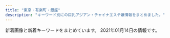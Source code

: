 ```yaml
---
title: "東京・有楽町・銀座"
description: "キーワード別にの巨乳アジアン・チャイナエステ嬢情報をまとめました。"
---
```


新着画像と新着キーワードをまとめています。
2021年01月14日の情報です。

<DmmAffiliateIns />
<KeywordTable
  shops={
    [
    {
        "url": "http://evergrace.tyo.cm/",
        "station": "\u6771\u65e5\u672c\u6a4b\u99c5A2\u51fa\u53e3",
        "name": "Evergrace-\u30a8\u30d0\u30fc\u30b0\u30ec\u30fc\u30b9-",
        "img_links": [
            "http://evergrace.tyo.cm/images/s_link.png",
            "http://evergrace.tyo.cm/images/mobile.jpg",
            "http://evergrace.tyo.cm/photos/sites/78/2021/01/2021011218032563.jpg",
            "http://evergrace.tyo.cm/images/nbj3.jpg",
            "http://evergrace.tyo.cm/photos/sites/78/2021/01/2021011218032474.jpg",
            "http://evergrace.tyo.cm/photos/sites/78/2019/12/201912190535589.jpg",
            "http://evergrace.tyo.cm/images/room2.jpg",
            "http://evergrace.tyo.cm/images/girl-z2.jpg",
            "http://evergrace.tyo.cm/images/room3.jpg",
            "http://evergrace.tyo.cm/photos/sites/78/2019/12/2019121905355657.jpg",
            "http://evergrace.tyo.cm/images/top02.jpg",
            "http://evergrace.tyo.cm/images/s_news.png",
            "http://evergrace.tyo.cm/photos/sites/78/2020/11/2020112316393088.jpg",
            "http://evergrace.tyo.cm/images/room4.jpg",
            "http://evergrace.tyo.cm/images/top01.jpg",
            "http://evergrace.tyo.cm/images/girl-z1.jpg",
            "http://evergrace.tyo.cm/photos/sites/78/2020/08/2020081511450593.jpg",
            "http://evergrace.tyo.cm/photos/sites/78/2021/01/2021011218044629.jpg",
            "http://evergrace.tyo.cm/photos/sites/78/2020/11/2020112415583796.jpg",
            "http://evergrace.tyo.cm/images/s_mobile.png",
            "http://evergrace.tyo.cm/images/room1.jpg",
            "http://evergrace.tyo.cm/images/s_staff.png",
            "http://evergrace.tyo.cm/images/info.jpg",
            "http://evergrace.tyo.cm/images/room5.jpg",
            "http://evergrace.tyo.cm/photos/sites/78/2020/08/2020081511450430.jpg",
            "http://evergrace.tyo.cm/photos/sites/78/2019/12/2019121905355858.jpg",
            "http://evergrace.tyo.cm/images/s_pick.png"
        ],
        "keywords": {
            "85": 2,
            "86": 2,
            "C": 18,
            "D": 4
        }
    },
    {
        "station": "\u99ac\u55b0\u6a2a\u5c71\u99c5B4\u51fa\u53e3",
        "name": "CoCo",
        "url": "http://coco.jpest.net/",
        "img_links": [
            "http://coco.jpest.net/uploads//sites/14/2020/09/g1.jpg",
            "http://coco.jpest.net/uploads//sites/14/2020/09/g2.jpg",
            "http://coco.jpest.net/uploads//sites/14/2020/08/r4.jpg",
            "http://coco.jpest.net/uploads//sites/14/2020/08/staff_t.jpg",
            "http://coco.jpest.net/uploads//sites/14/2020/08/bcc3-1.jpg",
            "http://coco.jpest.net/uploads//sites/14/2020/08/news.png",
            "http://coco.jpest.net/uploads//sites/14/2020/08/bcc1.jpg",
            "http://coco.jpest.net/uploads//sites/14/2020/08/g3.jpg",
            "http://coco.jpest.net/uploads//sites/14/2020/08/g1.jpg",
            "http://coco.jpest.net/uploads//sites/14/2020/08/interior_t.jpg",
            "http://coco.jpest.net/uploads//sites/14/2020/08/footer_02-1.jpg",
            "http://coco.jpest.net/uploads//sites/14/2020/08/tel-top2-3.jpg",
            "http://coco.jpest.net/uploads//sites/14/2020/08/r2.jpg",
            "http://coco.jpest.net/uploads//sites/14/2020/08/r5.jpg",
            "http://coco.jpest.net/uploads//sites/14/2020/08/g2-1-215x300.jpg",
            "http://coco.jpest.net/uploads//sites/14/2020/08/pick_t.jpg",
            "http://coco.jpest.net/uploads//sites/14/2020/08/tel-top-1.jpg",
            "http://coco.jpest.net/uploads//sites/14/2020/08/r6.jpg",
            "http://coco.jpest.net/uploads//sites/14/2020/08/g2-1.jpg",
            "http://coco.jpest.net/uploads//sites/14/2020/08/g3-215x300.jpg",
            "http://coco.jpest.net/uploads//sites/14/2020/08/ta.png",
            "http://coco.jpest.net/uploads//sites/14/2020/08/r1.jpg",
            "http://coco.jpest.net/uploads//sites/14/2020/08/a1.jpg",
            "http://coco.jpest.net/uploads//sites/14/2020/08/sys-786x1024.jpg",
            "http://coco.jpest.net/uploads//sites/14/2020/08/r3.jpg",
            "http://coco.jpest.net/uploads//sites/14/2020/08/acc1.jpg",
            "http://coco.jpest.net/uploads//sites/14/2020/09/g2-215x300.jpg",
            "http://coco.jpest.net/uploads//sites/14/2020/08/a2.jpg",
            "http://coco.jpest.net/uploads//sites/14/2020/08/bcc2.jpg",
            "http://coco.jpest.net/uploads//sites/14/2020/08/tel-1.png",
            "http://coco.jpest.net/uploads//sites/14/2020/09/g1-215x300.jpg",
            "http://coco.jpest.net/uploads//sites/14/2020/08/g1-215x300.jpg",
            "http://coco.jpest.net/uploads//sites/14/2020/08/bcc3-2.jpg",
            "http://coco.jpest.net/uploads//sites/14/2020/08/s1.png"
        ],
        "keywords": {}
    },
    {
        "name": "\u30a2\u30ed\u30de\u30a2\u30ea\u30a2",
        "img_links": [
            "http://e-berry.work/images/staff_t.jpg",
            "http://e-berry.work/images/int2.jpg",
            "http://e-berry.work/sp/staff/natumi.jpg",
            "http://e-berry.work/sp/img/hikari1.jpg",
            "http://e-berry.work/sp/images/news.png",
            "http://e-berry.work/img/ai1.jpg",
            "http://e-berry.work/sp/staff/ai.jpg",
            "http://e-berry.work/staff/aya.jpg",
            "http://e-berry.work/images/ac1.jpg",
            "http://e-berry.work/images/newsb.png",
            "http://e-berry.work/sp/images/sys1.png",
            "http://e-berry.work/images/newface.jpg",
            "http://e-berry.work/staff/natumi.jpg",
            "http://e-berry.work/img/nene1.jpg",
            "http://e-berry.work/sp/img/moka1.jpg",
            "http://e-berry.work/sp/images/rec1.jpg",
            "http://e-berry.work/images/rec2.jpg",
            "http://e-berry.work/img/haruka1.jpg",
            "http://e-berry.work/images/9.jpg",
            "http://e-berry.work/img/ayumi1.jpg",
            "http://e-berry.work/img/yoko1.jpg",
            "http://e-berry.work/sp/images/newsb.png",
            "http://e-berry.work/images/news_t.jpg",
            "http://e-berry.work/sp/img/nene1.jpg",
            "http://e-berry.work/sp/staff/rina.jpg",
            "http://e-berry.work/sp/img/rina1.jpg",
            "http://e-berry.work/sp/staff/hikari.jpg",
            "http://e-berry.work/sp/images/ac1.jpg",
            "http://e-berry.work/staff/nene.jpg",
            "http://e-berry.work/images/concept.jpg",
            "http://e-berry.work/sp/img/natumi1.jpg",
            "http://e-berry.work/sp/images/topgirl.png",
            "http://e-berry.work/img/natumi1.jpg",
            "http://e-berry.work/sp/images/concept.jpg",
            "http://e-berry.work/sp/staff/nene.jpg",
            "http://e-berry.work/sp/images/footer.jpg",
            "http://e-berry.work/staff/ayumi.jpg",
            "http://e-berry.work/images/interior_t.jpg",
            "http://e-berry.work/img/moka1.jpg",
            "http://e-berry.work/sp/images/interior_t.png",
            "http://e-berry.work/img/aya1.jpg",
            "http://e-berry.work/images/head.jpg",
            "http://e-berry.work/images/b2.jpg",
            "http://e-berry.work/sp/staff/aya.jpg",
            "http://e-berry.work/images/10.jpg",
            "http://e-berry.work/sp/img/haruka1.jpg",
            "http://e-berry.work/images/rec1.jpg",
            "http://e-berry.work/sp/images/b1.jpg",
            "http://e-berry.work/sp/images/int1.png",
            "http://e-berry.work/img/hikari1.jpg",
            "http://e-berry.work/sp/img/aya1.jpg",
            "http://e-berry.work/sp/images/sys2.png",
            "http://e-berry.work/images/sys2.jpg",
            "http://e-berry.work/sp/img/yoko1.jpg",
            "http://e-berry.work/sp/images/b2.jpg",
            "http://e-berry.work/images/b1.jpg",
            "http://e-berry.work/staff/yoko.jpg",
            "http://e-berry.work/sp/img/ai1.jpg",
            "http://e-berry.work/sp/images/head.jpg",
            "http://e-berry.work/images/sm.jpg",
            "http://e-berry.work/images/sys3.jpg",
            "http://e-berry.work/sp/images/newface.png",
            "http://e-berry.work/images/int1.jpg",
            "http://e-berry.work/sp/images/sys3.png",
            "http://e-berry.work/images/tgirl.jpg",
            "http://e-berry.work/sp/images/rec2.png",
            "http://e-berry.work/staff/moka.jpg",
            "http://e-berry.work/img/rina1.jpg",
            "http://e-berry.work/sp/staff/ayumi.jpg",
            "http://e-berry.work/sp/staff/yoko.jpg",
            "http://e-berry.work/sp/img/ayumi1.jpg",
            "http://e-berry.work/staff/hikari.jpg",
            "http://e-berry.work/sp/staff/moka.jpg",
            "http://e-berry.work/sp/images/staff_t.png",
            "http://e-berry.work/sp/staff/haruka.jpg",
            "http://e-berry.work/sp/images/tel.png",
            "http://e-berry.work/staff/ai.jpg",
            "http://e-berry.work/sp/images/10.jpg",
            "http://e-berry.work/staff/rina.jpg",
            "http://e-berry.work/sp/images/int2.png",
            "http://e-berry.work/images/sys1.jpg",
            "http://e-berry.work/sp/images/9.jpg",
            "http://e-berry.work/staff/haruka.jpg"
        ],
        "keywords": {},
        "station": "\u6c34\u5929\u5bae\u524d\u99c56\u756a\u51fa\u53e3",
        "url": "http://e-berry.work/index.html"
    },
    {
        "station": "\u65b0\u65e5\u672c\u6a4b\u99c55\u756a\u51fa\u53e3",
        "keywords": {
            "D": 2,
            "F": 2,
            "\u30bb\u30af\u30b7\u30fc": 1,
            "C": 4,
            "E": 6
        },
        "name": "\u30e9\u30d5\u30a3\u30fc\u30eb",
        "url": "http://s-este.net/",
        "img_links": [
            "http://s-este.net/wp/wp-content/themes/Butterfly2_ver_1_3/images/call.png",
            "http://s-este.net/wp/wp-content/uploads/2019/02/saihosjaiokal.jpg",
            "http://s-este.net/wp/wp-content/uploads/2020/09/1234567.jpg",
            "http://s-este.net/wp/wp-content/themes/Butterfly2_ver_1_3/event/top-img02.png",
            "http://s-este.net/wp/wp-content/uploads/2020/09/12345rtfgh.jpg",
            "http://s-este.net/wp/wp-content/themes/Butterfly2_ver_1_3/images/room/1.jpg",
            "http://s-este.net/wp/wp-content/uploads/2019/02/gsyashuiaakaa.jpg",
            "http://s-este.net/wp/wp-content/uploads/2019/02/hsuiasjoialmlkaas.jpg",
            "http://s-este.net/wp/wp-content/uploads/2019/02/sahojioalkskla.jpg",
            "http://s-este.net/wp/wp-content/uploads/2017/04/hsoajalk12.jpg",
            "http://s-este.net/wp/wp-content/themes/Butterfly2_ver_1_3/event/top-img01.png",
            "http://s-este.net/wp/wp-content/themes/Butterfly2_ver_1_3/images/tel.png",
            "http://s-este.net/wp/wp-content/uploads/2019/02/hsaiosijoamklaa.jpg",
            "http://s-este.net/wp/wp-content/themes/Butterfly2_ver_1_3/images/room/4.jpg",
            "http://s-este.net/wp/wp-content/uploads/2017/04/no_photo.jpg",
            "http://s-este.net/wp/wp-content/themes/Butterfly2_ver_1_3/images/room/2.jpg",
            "http://s-este.net/wp/wp-content/uploads/2019/02/sahijaknklaa.jpg",
            "http://s-este.net/wp/wp-content/uploads/2019/02/hasuoiioaasa.jpg",
            "http://s-este.net/wp/wp-content/uploads/2020/09/0987654r.jpg",
            "http://s-este.net/wp/wp-content/uploads/2020/09/132456.jpg",
            "http://s-este.net/wp/wp-content/themes/Butterfly2_ver_1_3/images/room/3.jpg"
        ]
    },
    {
        "station": "\u4eba\u5f62\u753a\u99c5A5\u51fa\u53e3",
        "url": "https://rumia.tyo.cm/",
        "keywords": {
            "83": 1,
            "85": 1,
            "D": 3,
            "E": 1,
            "86": 1,
            "87": 1
        },
        "name": "RUMIA\u30fb\u30eb\u30df\u30a2",
        "img_links": [
            "https://rumia.tyo.cm/images/room1.jpg",
            "https://rumia.tyo.cm/images/s_link.png",
            "https://rumia.tyo.cm/photos/sites/5/2017/08/2.jpg",
            "https://rumia.tyo.cm/images/s_news.jpg",
            "https://rumia.tyo.cm/photos/sites/5/2017/08/1.jpg",
            "https://rumia.tyo.cm/images/room2.jpg",
            "https://rumia.tyo.cm/images/room5.jpg",
            "https://rumia.tyo.cm/images/room8.jpg",
            "https://rumia.tyo.cm/images/mobile.jpg",
            "https://rumia.tyo.cm/images/room3.jpg",
            "https://rumia.tyo.cm/photos/sites/5/2017/08/4.jpg",
            "https://rumia.tyo.cm/images/room7.jpg",
            "https://rumia.tyo.cm/images/s_staff.png",
            "https://rumia.tyo.cm/images/room4.jpg",
            "https://rumia.tyo.cm/photos/sites/5/2017/08/3.jpg",
            "https://rumia.tyo.cm/images/s_mobile.jpg",
            "https://rumia.tyo.cm/images/top.png",
            "https://rumia.tyo.cm/images/room6.jpg",
            "https://rumia.tyo.cm/images/s_face.jpg"
        ]
    },
    {
        "keywords": {
            "85": 24,
            "D": 120,
            "86": 96
        },
        "img_links": [
            "https://mens-esthe.jpn.vin/images/photo_1.jpg",
            "https://mens-esthe.jpn.vin/images/sp_tit_staff.jpg",
            "https://mens-esthe.jpn.vin/images/sp_tit_info.jpg",
            "https://mens-esthe.jpn.vin/photos/sites/4/2020/12/2020121102464663.jpg",
            "https://mens-esthe.jpn.vin/photos/sites/4/2020/12/202012110248090.jpg",
            "https://mens-esthe.jpn.vin/images/tit_face.jpg",
            "https://mens-esthe.jpn.vin/images/nav_link06.png",
            "https://mens-esthe.jpn.vin/images/room1.jpg",
            "https://mens-esthe.jpn.vin/images/sp_tit_link.jpg",
            "https://mens-esthe.jpn.vin/images/tit_info.jpg",
            "https://mens-esthe.jpn.vin/images/room2.jpg",
            "https://mens-esthe.jpn.vin/photos/sites/4/2020/12/2020121102501422.jpg",
            "https://mens-esthe.jpn.vin/images/tit_staff.jpg",
            "https://mens-esthe.jpn.vin/images/tit_staff02.jpg",
            "https://mens-esthe.jpn.vin/images/nav_link02.png",
            "https://mens-esthe.jpn.vin/images/nav_link08.png",
            "https://mens-esthe.jpn.vin/photos/sites/4/2020/12/2020121102462172.jpg",
            "https://mens-esthe.jpn.vin/images/top.png",
            "https://mens-esthe.jpn.vin/images/navbar-top.jpg",
            "https://mens-esthe.jpn.vin/images/end.png",
            "https://mens-esthe.jpn.vin/images/tit_link.jpg",
            "https://mens-esthe.jpn.vin/images/tit_pick.jpg",
            "https://mens-esthe.jpn.vin/photos/sites/4/2020/12/2020121102483539.jpg",
            "https://mens-esthe.jpn.vin/images/nav_link01.png",
            "https://mens-esthe.jpn.vin/images/nav_link04.png",
            "https://mens-esthe.jpn.vin/images/nav_link05.png",
            "https://mens-esthe.jpn.vin/images/sp_end.png",
            "https://mens-esthe.jpn.vin/images/nav_link07.png",
            "https://mens-esthe.jpn.vin/images/nav_link03.png",
            "https://mens-esthe.jpn.vin/images/sp_photo_1.jpg",
            "https://mens-esthe.jpn.vin/images/sp_tit_staff02.jpg",
            "https://mens-esthe.jpn.vin/images/side_mobile.jpg",
            "https://mens-esthe.jpn.vin/images/sp_tit_pick.jpg"
        ],
        "url": "https://mens-esthe.jpn.vin/",
        "station": "JR\u6771\u4eac\u99c5\u516b\u91cd\u6d32\u5317\u53e3",
        "name": "\u6771\u4eac\u65e5\u672c\u6a4b\u30e1\u30f3\u30ba\u30a8\u30b9\u30c6"
    },
    {
        "station": "\u8305\u5834\u753a\u99c510\u756a\u51fa\u53e3",
        "img_links": [
            "https://aroma.tyo.cm/photos/sites/89/2019/12/2019122416352319.jpg",
            "https://aroma.tyo.cm/images/top.png",
            "https://aroma.tyo.cm/photos/sites/89/2019/12/2019122416352260.jpg",
            "https://aroma.tyo.cm/photos/sites/89/2019/12/2019122416352079.jpg",
            "https://aroma.tyo.cm/images/top_slider01.jpg",
            "https://aroma.tyo.cm/images/btn_side02.png",
            "https://aroma.tyo.cm/photos/sites/89/2019/12/2019122416352299.jpg",
            "https://aroma.tyo.cm/images/btn_side03.png",
            "https://aroma.tyo.cm/images/top_slider02.jpg",
            "https://aroma.tyo.cm/photos/sites/89/2019/12/2019122416352378.jpg",
            "https://aroma.tyo.cm/images/top_slider03.jpg",
            "https://aroma.tyo.cm/photos/sites/89/2019/12/2019122416352195.jpg",
            "https://aroma.tyo.cm/photos/sites/89/2019/12/201912241635216.jpg",
            "https://aroma.tyo.cm/images/btn_side05.png",
            "https://aroma.tyo.cm/images/btn_side04.png",
            "https://aroma.tyo.cm/photos/sites/89/2019/12/2019122416352349.jpg",
            "https://aroma.tyo.cm/images/btn_side06.png",
            "https://aroma.tyo.cm/photos/sites/89/2019/12/2019122416352050.jpg",
            "https://aroma.tyo.cm/images/btn_side01.png",
            "https://aroma.tyo.cm/images/sp_top.png",
            "https://aroma.tyo.cm/images/btn_side07.png"
        ],
        "name": "\u6975\u4e0a\u30e1\u30f3\u30ba\u30a2\u30ed\u30de\u65e5\u672c\u6a4b",
        "keywords": {
            "93": 64,
            "84": 5,
            "C": 57,
            "100": 33,
            "D": 68,
            "88": 63,
            "G": 33,
            "90": 38,
            "F": 33,
            "86": 33,
            "E": 70
        },
        "url": "https://aroma.tyo.cm/"
    },
    {
        "name": "Dream",
        "keywords": {
            "88": 1,
            "\u30bb\u30af\u30b7\u30fc": 3
        },
        "url": "https://ningyocho-esthe.work/",
        "station": "\u4eba\u5f62\u753a\u99c5A1\u51fa\u53e3",
        "img_links": [
            "https://ningyocho-esthe.work/images/dream/staff/2.jpg",
            "https://ningyocho-esthe.work/images/dream/staff/imgapp_1.jpg",
            "https://ningyocho-esthe.work/images/dream/common/credit_01.png",
            "https://ningyocho-esthe.work/images/dream/common/gallery_08.png",
            "https://ningyocho-esthe.work/images/dream/staff/\u3042\u307f.jpg",
            "https://ningyocho-esthe.work/images/dream/common/credit_03.png",
            "https://ningyocho-esthe.work/images/dream/common/header_phone_pc.png",
            "https://ningyocho-esthe.work/images/dream/staff/imgapp_3.jpg",
            "https://ningyocho-esthe.work/images/dream/common/side_bnr_01.png",
            "https://ningyocho-esthe.work/images/dream/staff/1.jpg",
            "https://ningyocho-esthe.work/images/dream/home/image_01.png",
            "https://ningyocho-esthe.work/images/dream/staff/\u30ca\u30ca.jpg",
            "https://ningyocho-esthe.work/images/dream/staff/imgapp6.jpg",
            "https://ningyocho-esthe.work/images/dream/common/gallery_02.png",
            "https://ningyocho-esthe.work/images/dream/common/gallery_10.png",
            "https://ningyocho-esthe.work/images/dream/home/image_03.png",
            "https://ningyocho-esthe.work/images/dream/common/gallery_07.png",
            "https://ningyocho-esthe.work/images/dream/home/teaser.png",
            "https://ningyocho-esthe.work/images/dream/staff/3.jpg",
            "https://ningyocho-esthe.work/images/dream/common/side_bnr_02.png",
            "https://ningyocho-esthe.work/images/dream/common/credit_02.png",
            "https://ningyocho-esthe.work/images/dream/home/image_02.png",
            "https://ningyocho-esthe.work/images/dream/common/gallery_03.png",
            "https://ningyocho-esthe.work/images/dream/common/gallery_06.png",
            "https://ningyocho-esthe.work/images/dream/staff/13.jpg",
            "https://ningyocho-esthe.work/images/dream/common/header_info.png",
            "https://ningyocho-esthe.work/images/dream/common/gallery_05.png",
            "https://ningyocho-esthe.work/images/dream/common/gallery_01.png",
            "https://ningyocho-esthe.work/images/dream/common/gallery_04.png",
            "https://ningyocho-esthe.work/images/dream/common/gallery_09.png"
        ]
    },
    {
        "img_links": [
            "http://luna-shine.info/uploads/lunashine/2019/05/e5beaee4bfa1e59bbee78987_201905171313091.jpg",
            "http://luna-shine.info/uploads/lunashine/2019/04/e5beaee4bfa1e59bbee78987_2019031616274791.jpg",
            "http://luna-shine.info/uploads/lunashine/2015/04/1111_e589afe69cac1.jpg",
            "http://luna-shine.info/uploads/lunashine/2013/01/room-7.jpg",
            "http://luna-shine.info/uploads/lunashine/2013/01/room-10.jpg",
            "http://luna-shine.info/uploads/lunashine/2016/11/31.jpg",
            "http://luna-shine.info/uploads/lunashine/2012/12/mobile.jpg",
            "http://luna-shine.info/uploads/lunashine/2013/01/room-6.jpg",
            "http://luna-shine.info/uploads/lunashine/2013/11/e381afe3828be3818b-1000x1333.jpg",
            "http://luna-shine.info/uploads/lunashine/2019/04/tel.jpg",
            "http://luna-shine.info/uploads/lunashine/images/rq03.jpg",
            "http://luna-shine.info/uploads/lunashine/2018/05/2.jpg",
            "http://luna-shine.info/uploads/lunashine/2013/10/e381bfe3818d2_e589afe69cac.jpg",
            "http://luna-shine.info/uploads/lunashine/2014/06/image-14.jpeg",
            "http://luna-shine.info/uploads/lunashine/2013/10/4_e589afe69cac.jpg",
            "http://luna-shine.info/uploads/lunashine/2019/04/bottom.jpg",
            "http://luna-shine.info/uploads/lunashine/2013/01/room-1.jpg",
            "http://luna-shine.info/uploads/lunashine/2014/05/naomi1-276x3583.jpg",
            "http://luna-shine.info/uploads/lunashine/2019/07/qqe59bbee78987201504181707251.jpg",
            "http://luna-shine.info/uploads/lunashine/images/new_d.jpg",
            "http://luna-shine.info/uploads/lunashine/images/no-photo.jpg",
            "http://luna-shine.info/uploads/lunashine/2013/01/room-2.jpg",
            "http://luna-shine.info/uploads/lunashine/2015/03/8dbe4d07b4f1258c30f14b30e60c1466.png",
            "http://luna-shine.info/uploads/lunashine/2014/05/naomi1-276x3584.jpg",
            "http://luna-shine.info/uploads/lunashine/2013/01/qiu-1.jpg",
            "http://luna-shine.info/uploads/lunashine/2015/03/12344780f_e589afe69cac.jpg",
            "http://luna-shine.info/uploads/lunashine/images/rq01.jpg",
            "http://luna-shine.info/uploads/lunashine/2015/01/0.jpg",
            "http://luna-shine.info/uploads/lunashine/2015/06/image1-266x4001.jpg",
            "http://luna-shine.info/uploads/lunashine/2013/05/p1020464_e589afe69cac.jpg",
            "http://luna-shine.info/uploads/lunashine/2013/01/room-9.jpg",
            "http://luna-shine.info/uploads/lunashine/2013/01/room-5.jpg",
            "http://luna-shine.info/uploads/lunashine/2019/12/e5beaee4bfa1e59bbee78987_20191207154634.jpg",
            "http://luna-shine.info/uploads/lunashine/2019/03/e5beaee4bfa1e59bbee78987_201903141535171.jpg",
            "http://luna-shine.info/uploads/lunashine/2019/12/e5beaee4bfa1e59bbee78987_201912071546181.jpg",
            "http://luna-shine.info/uploads/lunashine/2014/04/image_e589afe69cac.png",
            "http://luna-shine.info/uploads/lunashine/2013/01/img_0427_e589afe69cac-276x368.jpg",
            "http://luna-shine.info/uploads/lunashine/2013/10/e381bfe382841_e589afe69cac.jpg",
            "http://luna-shine.info/uploads/lunashine/2015/01/11.jpg",
            "http://luna-shine.info/uploads/lunashine/2019/03/e5beaee4bfa1e59bbee78987_201903161627476.jpg",
            "http://luna-shine.info/uploads/lunashine/2014/06/image-15.jpeg",
            "http://luna-shine.info/uploads/lunashine/2015/09/1-12041z120344c1_e589afe69cac_e589afe69cac.jpg",
            "http://luna-shine.info/uploads/lunashine/2013/03/img_0522_e589afe69cac-1000x1333.jpg",
            "http://luna-shine.info/uploads/lunashine/2015/01/2_e589afe69cac.jpg",
            "http://luna-shine.info/uploads/lunashine/2012/12/topview0.jpg",
            "http://luna-shine.info/uploads/lunashine/2013/10/e38182e38286e381bf3_e589afe69cac.jpg",
            "http://luna-shine.info/uploads/lunashine/2012/12/mailmaka.jpg",
            "http://luna-shine.info/uploads/lunashine/2019/04/flash1.jpg",
            "http://luna-shine.info/uploads/lunashine/2012/12/topview1.jpg",
            "http://luna-shine.info/uploads/lunashine/2015/03/171f728230a16701d87b9e61ba70edf8.png",
            "http://luna-shine.info/uploads/lunashine/2019/04/e5beaee4bfa1e59bbee78987_201903161627478.jpg",
            "http://luna-shine.info/uploads/lunashine/2013/11/e381afe3828be3818befbc92-1000x1333.jpg",
            "http://luna-shine.info/uploads/lunashine/2019/04/e5beaee4bfa1e59bbee78987_201903161627475.jpg",
            "http://luna-shine.info/uploads/lunashine/2017/04/22221.jpg",
            "http://luna-shine.info/uploads/lunashine/2013/01/room-8.jpg",
            "http://luna-shine.info/uploads/lunashine/2013/01/room-3.jpg",
            "http://luna-shine.info/uploads/lunashine/2014/06/9c1b42356edc1bb51d040e0a1783fa97.png",
            "http://luna-shine.info/uploads/lunashine/2015/03/11111.jpg",
            "http://luna-shine.info/uploads/lunashine/2015/04/1111_e589afe69cac.jpg",
            "http://luna-shine.info/uploads/lunashine/2013/10/e381bfe38286e3818d-5_e589afe69cac.jpg",
            "http://luna-shine.info/uploads/lunashine/2019/05/e5beaee4bfa1e59bbee78987_20190517131309.jpg",
            "http://luna-shine.info/uploads/lunashine/2019/01/e5beaee4bfa1e59bbee78987_20190124144601.jpg",
            "http://luna-shine.info/uploads/lunashine/2020/01/e5beaee4bfa1e59bbee78987_20190517131309.jpg",
            "http://luna-shine.info/uploads/lunashine/2014/05/22.jpg",
            "http://luna-shine.info/uploads/lunashine/2016/12/img_4240.jpg",
            "http://luna-shine.info/uploads/lunashine/2015/12/qqe59bbee7898720151214133747.jpg",
            "http://luna-shine.info/uploads/lunashine/2015/03/123.jpg",
            "http://luna-shine.info/uploads/lunashine/2013/01/room-11.jpg",
            "http://luna-shine.info/uploads/lunashine/2013/01/img_0370_e589afe69cac-276x368.jpg",
            "http://luna-shine.info/uploads/lunashine/2012/12/topview4.jpg",
            "http://luna-shine.info/uploads/lunashine/images/new_tit.jpg",
            "http://luna-shine.info/uploads/lunashine/images/picup.png",
            "http://luna-shine.info/uploads/lunashine/2012/12/topview3.jpg"
        ],
        "keywords": {
            "C": 12,
            "86": 6,
            "87": 12,
            "G": 6,
            "89": 21,
            "F": 6,
            "\u30bb\u30af\u30b7\u30fc": 1,
            "81": 3,
            "82": 3,
            "88": 21,
            "84": 3,
            "D": 30,
            "\u80f8": 2,
            "85": 6,
            "E": 13
        },
        "name": "\u30eb\u30ca\u30b7\u30e3\u30a4\u30f3",
        "station": "\u5c0f\u4f1d\u99ac\u753a\u99c53\u756a\u51fa\u53e3",
        "url": "http://luna-shine.info/"
    },
    {
        "url": "http://ruana.work/",
        "keywords": {
            "86": 2,
            "89": 1,
            "88": 1,
            "87": 2,
            "E": 4,
            "C": 2,
            "D": 6
        },
        "img_links": [
            "http://ruana.work/staff/ayumi_s.jpg",
            "http://ruana.work/staff/rara1.jpg",
            "http://ruana.work/staff/ayumi1.jpg",
            "http://ruana.work/img/all/loader.png",
            "http://ruana.work/staff/mikic.jpg",
            "http://ruana.work/staff/yui1.jpg",
            "http://ruana.work/img/all/icon2.png",
            "http://ruana.work/staff/miki1.jpg",
            "http://ruana.work/staff/rina1.jpg",
            "http://ruana.work/staff/miki_s.jpg",
            "http://ruana.work/staff/nene1.jpg",
            "http://ruana.work/staff/rara_s.jpg",
            "http://ruana.work/staff/nene_s.jpg"
        ],
        "name": "LuLuAs \uff5e\u30eb\u30eb\u30a2\u30b9\uff5e",
        "station": "\u6c34\u5929\u5bae\u524d\u99c58\u756a\u51fa\u53e3"
    },
    {
        "station": "\u6771\u9280\u5ea7\u99c5A7\u51fa\u53e3",
        "name": "Tiara-\u30c6\u30a4\u30a2\u30e9-",
        "url": "https://est-tiara.info/",
        "keywords": {
            "E": 1,
            "D": 3,
            "89": 1,
            "C": 1
        },
        "img_links": [
            "https://est-tiara.info/staffPhoto/b20201016083756.jpg",
            "https://est-tiara.info/images/gallery/r7.jpg",
            "https://est-tiara.info/staffPhoto/b20200924141844.jpg",
            "https://est-tiara.info/images/mobile.png",
            "https://est-tiara.info/staffPhoto/b20201016083828.jpg",
            "https://est-tiara.info/images/gallery/r6.jpg",
            "https://est-tiara.info/staffPhoto/b20201016083614.jpg",
            "https://est-tiara.info/images/gallery/r3.jpg",
            "https://est-tiara.info/js/sliderLine/slide_prev.png",
            "https://est-tiara.info/staffPhoto/s20200924141844.jpg",
            "https://est-tiara.info/staffPhoto/s20201016083828.jpg",
            "https://est-tiara.info/staffPhoto/s20201016083614.jpg",
            "https://est-tiara.info/images/gallery/r8.jpg",
            "https://est-tiara.info/images/gallery/r4.jpg",
            "https://est-tiara.info/staffPhoto/s20201016083716.jpg",
            "https://est-tiara.info/staffPhoto/b20201016083716.jpg",
            "https://est-tiara.info/js/sliderLine/slide_next.png",
            "https://est-tiara.info/images/gallery/r5.jpg",
            "https://est-tiara.info/staffPhoto/s20201016083756.jpg",
            "https://est-tiara.info/uploadfiles/Image/campaignEstTiaraInfo.jpg",
            "https://est-tiara.info/images/returnBtn.png",
            "https://est-tiara.info/images/gallery/r2.jpg",
            "https://est-tiara.info/images/gallery/r1.jpg"
        ]
    },
    {
        "name": "PRIME\u30fb\u30d7\u30e9\u30a4\u30e0",
        "img_links": [
            "http://prime-relax.work/img/sta4.jpg",
            "http://prime-relax.work/sp/img/sta11.jpg",
            "http://prime-relax.work/img/link20067.jpg",
            "http://prime-relax.work/img/bottom-.png",
            "http://prime-relax.work/sp/img/t-s.jpg",
            "http://prime-relax.work/img/sta12.jpg",
            "http://prime-relax.work/sp/img/pc.jpg",
            "http://prime-relax.work/img/st7.jpg",
            "http://prime-relax.work/img/head.jpg",
            "http://prime-relax.work/img/sta13.jpg",
            "http://prime-relax.work/sp/img/t-o.jpg",
            "http://prime-relax.work/sp/img/sta5.jpg",
            "http://prime-relax.work/img/sta11.jpg",
            "http://prime-relax.work/img/sta9.jpg",
            "http://prime-relax.work/img/st9.jpg",
            "http://prime-relax.work/sp/img/sta13.jpg",
            "http://prime-relax.work/sp/img/sys.jpg",
            "http://prime-relax.work/img/eve.jpg",
            "http://prime-relax.work/sp/img/tel.jpg",
            "http://prime-relax.work/img/sys.jpg",
            "http://prime-relax.work/img/IMG_1699.jpg",
            "http://prime-relax.work/sp/img/sta14.jpg",
            "http://prime-relax.work/sp/img/botton.jpg",
            "http://prime-relax.work/sp/img/info.jpg",
            "http://prime-relax.work/sp/img/sta12.jpg",
            "http://prime-relax.work/sp/img/tit.jpg",
            "http://prime-relax.work/sp/img/sta4.jpg",
            "http://prime-relax.work/sp/img/add2.jpg",
            "http://prime-relax.work/sp/img/t-a.jpg",
            "http://prime-relax.work/img/st14.jpg",
            "http://prime-relax.work/img/st014.jpg",
            "http://prime-relax.work/img/st5.jpg",
            "http://prime-relax.work/img/IMG_1709.jpg",
            "http://prime-relax.work/sp/img/t-r.jpg",
            "http://prime-relax.work/sp/img/p-9.jpg",
            "http://prime-relax.work/img/sta7.jpg",
            "http://prime-relax.work/sp/img/sta8.jpg",
            "http://prime-relax.work/img/body-.jpg",
            "http://prime-relax.work/img/link300100.jpg",
            "http://prime-relax.work/img/sta14.jpg",
            "http://prime-relax.work/img/IMG_1675.jpg",
            "http://prime-relax.work/sp/img/t-t.jpg",
            "http://prime-relax.work/img/sta5.jpg",
            "http://prime-relax.work/img/st04.jpg",
            "http://prime-relax.work/img/bottom.png",
            "http://prime-relax.work/sp/img/time.jpg",
            "http://prime-relax.work/sp/img/p-8.jpg",
            "http://prime-relax.work/img/st13.jpg",
            "http://prime-relax.work/img/st8.jpg",
            "http://prime-relax.work/img/st11.jpg",
            "http://prime-relax.work/sp/img/pic.jpg",
            "http://prime-relax.work/sp/img/add3.jpg",
            "http://prime-relax.work/img/st08.jpg",
            "http://prime-relax.work/img/link10033.jpg",
            "http://prime-relax.work/img/st12.jpg",
            "http://prime-relax.work/img/st013.jpg",
            "http://prime-relax.work/sp/img/sta7.jpg",
            "http://prime-relax.work/img/mo.png",
            "http://prime-relax.work/sp/img/cam.jpg",
            "http://prime-relax.work/sp/img/add.jpg",
            "http://prime-relax.work/img/IMG_1667.jpg",
            "http://prime-relax.work/img/st07.jpg",
            "http://prime-relax.work/sp/img/p-7.jpg",
            "http://prime-relax.work/img/st4.jpg",
            "http://prime-relax.work/sp/img/sta9.jpg",
            "http://prime-relax.work/img/link-.jpg",
            "http://prime-relax.work/img/sta8.jpg"
        ],
        "url": "http://prime-relax.work/",
        "keywords": {
            "86": 7,
            "D": 10,
            "88": 1,
            "84": 5,
            "C": 7,
            "87": 4,
            "E": 1,
            "82": 1
        },
        "station": "\u99ac\u55b0\u753a\u99c51\u756a\u51fa\u53e3"
    },
    {
        "url": "http://www.sakura.aromanv.com/",
        "station": "\u516b\u4e01\u5800\u99c5B4\u51fa\u53e3",
        "name": "Rouge\uff5e\u30eb\u30fc\u30b8\u30e5",
        "img_links": [
            "http://www.sakura.aromanv.com/files/001-03.jpg",
            "http://www.sakura.aromanv.com/img/contact/icon_phone.png",
            "http://www.sakura.aromanv.com/flash/ripple.png",
            "http://www.sakura.aromanv.com/img/top/news_header.jpg",
            "http://www.sakura.aromanv.com/img/ladies/icon_new.png",
            "http://www.sakura.aromanv.com/files/003-03.jpg",
            "http://www.sakura.aromanv.com/files/006.jpg",
            "http://www.sakura.aromanv.com/files/004.jpg",
            "http://www.sakura.aromanv.com/files/001-02.jpg",
            "http://www.sakura.aromanv.com/files/005.jpg",
            "http://www.sakura.aromanv.com/img/contact/icon_clock.png",
            "http://www.sakura.aromanv.com/files/002.jpg",
            "http://www.sakura.aromanv.com/files/006-02.jpg",
            "http://www.sakura.aromanv.com/files/004-02.jpg",
            "http://www.sakura.aromanv.com/img/top/ribbon_02.png",
            "http://www.sakura.aromanv.com/img/top/topic_top.png",
            "http://www.sakura.aromanv.com/files/005-02.jpg",
            "http://www.sakura.aromanv.com/img/cf/pagetop.jpg",
            "http://www.sakura.aromanv.com/files/005-03.jpg",
            "http://www.sakura.aromanv.com/files/002-02.jpg",
            "http://www.sakura.aromanv.com/files/002-03.jpg",
            "http://www.sakura.aromanv.com/img/cf/frame_upper_sub.png",
            "http://www.sakura.aromanv.com/img/cf/btn_contact.png",
            "http://www.sakura.aromanv.com/img/recruit/img_01.jpg",
            "http://www.sakura.aromanv.com/files/003-02.jpg",
            "http://www.sakura.aromanv.com/files/003.jpg",
            "http://www.sakura.aromanv.com/files/001.jpg",
            "http://www.sakura.aromanv.com/files/006-03.jpg",
            "http://www.sakura.aromanv.com/files/004-03.jpg"
        ],
        "keywords": {
            "87": 10,
            "D": 10,
            "86": 2,
            "C": 2
        }
    },
    {
        "keywords": {
            "D": 17,
            "C": 9,
            "E": 6
        },
        "station": "\u8305\u5834\u753a\u99c52\u756a\u51fa\u53e3",
        "name": "Spa Ananda",
        "img_links": [
            "https://kayabacho-mensesthe.com/wp/wp-content/uploads/2019/12/emi.jpg",
            "https://kayabacho-mensesthe.com/icon/yelp.png",
            "https://kayabacho-mensesthe.com/staff/emi-s1.jpg",
            "https://kayabacho-mensesthe.com/wp/wp-content/uploads/2020/02/miyu.jpg",
            "https://kayabacho-mensesthe.com/images/top3.jpg",
            "https://kayabacho-mensesthe.com/staff/aki-s1.jpg",
            "https://kayabacho-mensesthe.com/wp/wp-content/uploads/2019/07/misaki.jpg",
            "https://kayabacho-mensesthe.com/room/room-l4.jpg",
            "https://kayabacho-mensesthe.com/images/top2.jpg",
            "https://kayabacho-mensesthe.com/icon/twitter.png",
            "https://kayabacho-mensesthe.com/room/room-l6.jpg",
            "https://kayabacho-mensesthe.com/wp/wp-content/uploads/2020/08/ayaka-1.jpg",
            "https://kayabacho-mensesthe.com/room/room-l2.jpg",
            "https://kayabacho-mensesthe.com/room/room-l1.jpg",
            "https://kayabacho-mensesthe.com/images/mensesthe.jpg",
            "https://kayabacho-mensesthe.com/images/main3.jpg",
            "https://kayabacho-mensesthe.com/room/room-l5.jpg",
            "https://kayabacho-mensesthe.com/room/room-l3.jpg",
            "https://kayabacho-mensesthe.com/wp/wp-content/uploads/2019/12/IMG_8988.jpg",
            "https://kayabacho-mensesthe.com/icon/facebook.png",
            "https://kayabacho-mensesthe.com/room/room-l8.jpg",
            "https://kayabacho-mensesthe.com/images/main2.jpg",
            "https://kayabacho-mensesthe.com/wp/wp-content/uploads/2020/03/IMG_1740-225x300.jpg",
            "https://kayabacho-mensesthe.com/images/clear.png",
            "https://kayabacho-mensesthe.com/staff/rin-s1.jpg",
            "https://kayabacho-mensesthe.com/images/flower.png",
            "https://kayabacho-mensesthe.com/images/main1.jpg",
            "https://kayabacho-mensesthe.com/staff/misaki-s1.jpg",
            "https://kayabacho-mensesthe.com/wp/wp-content/uploads/2020/08/ayaka-1-200x300.jpg",
            "https://kayabacho-mensesthe.com/wp/wp-content/uploads/2020/11/urara3.jpg",
            "https://kayabacho-mensesthe.com/wp/wp-content/uploads/2019/12/misaki.jpg",
            "https://kayabacho-mensesthe.com/wp/wp-content/uploads/2019/12/mitsuki.jpg",
            "https://kayabacho-mensesthe.com/wp/wp-content/uploads/2020/12/yuki.jpg",
            "https://kayabacho-mensesthe.com/images/main4.jpg",
            "https://kayabacho-mensesthe.com/wp/wp-content/uploads/2020/10/aki-s1-150x150.jpg",
            "https://kayabacho-mensesthe.com/icon/line.png",
            "https://kayabacho-mensesthe.com/staff/urara-s1.jpg",
            "https://kayabacho-mensesthe.com/staff/aoi-s1.jpg",
            "https://kayabacho-mensesthe.com/images/top1.jpg",
            "https://kayabacho-mensesthe.com/staff/miyu-s1.jpg",
            "https://kayabacho-mensesthe.com/wp/wp-content/uploads/2019/08/mimi.jpg",
            "https://kayabacho-mensesthe.com/link/mens-esthe.png",
            "https://kayabacho-mensesthe.com/staff/nao-s1.jpg",
            "https://kayabacho-mensesthe.com/images/footer-l.png",
            "https://kayabacho-mensesthe.com/staff/ayaka-s1.jpg",
            "https://kayabacho-mensesthe.com/images/footer-r.png",
            "https://kayabacho-mensesthe.com/room/room-l7.jpg",
            "https://kayabacho-mensesthe.com/staff/mimi-s1.jpg"
        ],
        "url": "https://kayabacho-mensesthe.com/"
    },
    {
        "station": "JR\u6771\u4eac\u99c5\u516b\u91cd\u6d32\u5317\u53e3",
        "img_links": [
            "http://f-relaxe.net/girl/08.jpg",
            "http://f-relaxe.net/images/index_04.jpg",
            "http://f-relaxe.net/girl/02.jpg",
            "http://f-relaxe.net/girl/024.jpg",
            "http://f-relaxe.net/images/index_06.jpg",
            "http://f-relaxe.net/images/rec.jpg",
            "http://f-relaxe.net/girl/07.jpg",
            "http://f-relaxe.net/images/index_12.jpg",
            "http://f-relaxe.net/girl/012.jpg",
            "http://f-relaxe.net/images/index_08.jpg",
            "http://f-relaxe.net/images/index_13.jpg",
            "http://f-relaxe.net/girl/013a.jpg",
            "http://f-relaxe.net/girl/011a.jpg",
            "http://f-relaxe.net/images/sub_12.jpg",
            "http://f-relaxe.net/images/index_07.jpg",
            "http://f-relaxe.net/images/info_11.jpg",
            "http://f-relaxe.net/images/info.jpg",
            "http://f-relaxe.net/images/01.jpg",
            "http://f-relaxe.net/girl/09a.jpg",
            "http://f-relaxe.net/images/index_14.jpg",
            "http://f-relaxe.net/images/index_119.jpg",
            "http://f-relaxe.net/girl/09.jpg",
            "http://f-relaxe.net/girl/012a.jpg",
            "http://f-relaxe.net/images/03.jpg",
            "http://f-relaxe.net/images/index_01.jpg",
            "http://f-relaxe.net/images/index_17.jpg",
            "http://f-relaxe.net/images/staff_11.jpg",
            "http://f-relaxe.net/images/index_03.jpg",
            "http://f-relaxe.net/girl/08a.jpg",
            "http://f-relaxe.net/images/index_18.jpg",
            "http://f-relaxe.net/girl/011.jpg",
            "http://f-relaxe.net/images/index_10.jpg",
            "http://f-relaxe.net/images/line.jpg",
            "http://f-relaxe.net/girl/017.jpg",
            "http://f-relaxe.net/images/02.jpg",
            "http://f-relaxe.net/images/index_09.jpg",
            "http://f-relaxe.net/girl/07a.jpg",
            "http://f-relaxe.net/images/sub_15.jpg",
            "http://f-relaxe.net/images/rec_11.jpg",
            "http://f-relaxe.net/images/index_16.jpg",
            "http://f-relaxe.net/girl/013.jpg",
            "http://f-relaxe.net/girl/00.jpg",
            "http://f-relaxe.net/images/sub_10.jpg",
            "http://f-relaxe.net/girl/02a.jpg",
            "http://f-relaxe.net/girl/010a.jpg",
            "http://f-relaxe.net/girl/04.jpg",
            "http://f-relaxe.net/girl/010.jpg",
            "http://f-relaxe.net/images/index_05.jpg"
        ],
        "url": "http://f-relaxe.net",
        "name": "For you",
        "keywords": {
            "87": 1,
            "83": 1,
            "D": 2,
            "89": 1,
            "E": 3,
            "G": 1,
            "C": 3,
            "86": 1,
            "93": 1,
            "91": 1,
            "85": 3,
            "90": 1
        }
    },
    {
        "keywords": {
            "F": 2,
            "86": 4,
            "C": 32
        },
        "name": "Melody Spa -\u30e1\u30ed\u30c7\u30a3 \u30b9\u30d1-",
        "img_links": [
            "https://melodyspa.tokyo/images/st/st_.jpg",
            "https://melodyspa.tokyo/images/st/yuna.jpg",
            "https://melodyspa.tokyo/images/topimage/topimage.jpg",
            "https://melodyspa.tokyo/images/st/rara2.jpg",
            "https://melodyspa.tokyo/images/st/risa.jpg",
            "https://melodyspa.tokyo/images/st/ringo.jpg",
            "https://melodyspa.tokyo/images/st/yuna1.jpg",
            "https://melodyspa.tokyo/images/share/pagetop.png",
            "https://melodyspa.tokyo/images/st/you3.jpg",
            "https://melodyspa.tokyo/images/st/you2.jpg",
            "https://melodyspa.tokyo/images/st/miho.jpg",
            "https://melodyspa.tokyo/images/st/mio.jpg",
            "https://melodyspa.tokyo/images/st/mina.jpg",
            "https://melodyspa.tokyo/images/st/yuna2.jpg",
            "https://melodyspa.tokyo/images/st/you.jpg",
            "https://melodyspa.tokyo/images/st/mina2.jpg"
        ],
        "station": "JR\u65b0\u65e5\u672c\u6a4b\u99c56\u756a\u51fa\u53e3",
        "url": "https://melodyspa.tokyo/"
    },
    {
        "url": "http://a-smile.click/",
        "img_links": [
            "http://a-smile.click/img/room/photo03.jpg",
            "http://a-smile.click/girl/2_1.jpg",
            "http://a-smile.click/girl/5_1.jpg",
            "http://a-smile.click/img/head_img.jpg",
            "http://a-smile.click/img/staff_headimg.jpg",
            "http://a-smile.click/img/room/photo04.jpg",
            "http://a-smile.click/topics/img/117-1.jpg",
            "http://a-smile.click/girl/6.jpg",
            "http://a-smile.click/img/faq_headimg.jpg",
            "http://a-smile.click/img/qr.png",
            "http://a-smile.click/girl/3_1.jpg",
            "http://a-smile.click/girl/1.jpg",
            "http://a-smile.click/girl/1_1.jpg",
            "http://a-smile.click/girl/5.jpg",
            "http://a-smile.click/img/link_headimg.jpg",
            "http://a-smile.click/img/tel.png",
            "http://a-smile.click/img/room/photo01.jpg",
            "http://a-smile.click/girl/3.jpg",
            "http://a-smile.click/girl/2.jpg",
            "http://a-smile.click/img/room/photo02.jpg",
            "http://a-smile.click/img/rec_headimg.jpg",
            "http://a-smile.click/girl/4.jpg"
        ],
        "name": "Firework\uff5e\u30d5\u30a1\u30a4\u30a2\u30ef\u30fc\u30af\uff5e",
        "keywords": {},
        "station": "\u7bc9\u5730\u99c52\u756a\u51fa\u53e3"
    },
    {
        "keywords": {
            "C": 15
        },
        "station": "\u516b\u4e01\u5800\u99c5A5\u53e3",
        "url": "http://arm-heal.com/",
        "name": "\u7d05\u8449",
        "img_links": [
            "http://arm-heal.com/staff/yuki/01.jpg",
            "http://arm-heal.com/staff/yuuyuu/01.jpg",
            "http://arm-heal.com/i/files/homeimg.jpg",
            "http://arm-heal.com/pic/topimg4.png",
            "http://arm-heal.com/staff/miki/01mb.jpg",
            "http://arm-heal.com/pic/topimg1.png",
            "http://arm-heal.com/img/att.png",
            "http://arm-heal.com/img/ttl_mobile.png",
            "http://arm-heal.com/staff/miya/01mb.jpg",
            "http://arm-heal.com/staff/yuuyuu/01mb.jpg",
            "http://arm-heal.com/img/ttl_staff.jpg",
            "http://arm-heal.com/pic/topimg5.png",
            "http://arm-heal.com/staff/miya/01.jpg",
            "http://arm-heal.com/img/corona.png",
            "http://arm-heal.com/staff/miki/01.jpg",
            "http://arm-heal.com/staff/aya/01mb.jpg",
            "http://arm-heal.com/pic/head.jpg",
            "http://arm-heal.com/staff/emi/01.jpg",
            "http://arm-heal.com/staff/aya/01.jpg",
            "http://arm-heal.com/img/ttl_rec.png",
            "http://arm-heal.com/staff/yuki/01mb.jpg",
            "http://arm-heal.com/pic/topimg2.png",
            "http://arm-heal.com/pic/topimg3.png",
            "http://arm-heal.com/staff/emi/01mb.jpg"
        ]
    },
    {
        "name": "COCOSIA",
        "url": "http://cocosia-massage.work/",
        "img_links": [
            "http://cocosia-massage.work/sp/img/p-1.jpg",
            "http://cocosia-massage.work/sp/img/cam4.jpg",
            "http://cocosia-massage.work/img/sta4.jpg",
            "http://cocosia-massage.work/sp/img/p-3.jpg",
            "http://cocosia-massage.work/img/st3.jpg",
            "http://cocosia-massage.work/sp/img/st4.jpg",
            "http://cocosia-massage.work/img/st1.jpg",
            "http://cocosia-massage.work/sp/img/st3.jpg",
            "http://cocosia-massage.work/img/head2.jpg",
            "http://cocosia-massage.work/img/news.jpg",
            "http://cocosia-massage.work/sp/img/acc.jpg",
            "http://cocosia-massage.work/img/sta3.jpg",
            "http://cocosia-massage.work/sp/img/cam1.jpg",
            "http://cocosia-massage.work/sp/img/cam3.jpg",
            "http://cocosia-massage.work/sp/img/pc.jpg",
            "http://cocosia-massage.work/img/sta2.jpg",
            "http://cocosia-massage.work/sp/img/sys.jpg",
            "http://cocosia-massage.work/img/conc.jpg",
            "http://cocosia-massage.work/img/sta1.jpg",
            "http://cocosia-massage.work/sp/img/st1.jpg",
            "http://cocosia-massage.work/img/newf.jpg",
            "http://cocosia-massage.work/img/st2.jpg",
            "http://cocosia-massage.work/sp/img/cam2.jpg",
            "http://cocosia-massage.work/sp/img/info.jpg",
            "http://cocosia-massage.work/sp/img/qr.jpg",
            "http://cocosia-massage.work/sp/img/p-2.jpg",
            "http://cocosia-massage.work/sp/img/botton.jpg",
            "http://cocosia-massage.work/sp/img/t-s.jpg",
            "http://cocosia-massage.work/img/xmas.png",
            "http://cocosia-massage.work/img/acc.jpg",
            "http://cocosia-massage.work/sp/img/t-r.jpg",
            "http://cocosia-massage.work/sp/img/rec.jpg",
            "http://cocosia-massage.work/img/fla-1.jpg",
            "http://cocosia-massage.work/img/cncp.jpg",
            "http://cocosia-massage.work/sp/img/st2.jpg",
            "http://cocosia-massage.work/sp/img/t-t2.jpg",
            "http://cocosia-massage.work/img/fla-2.jpg",
            "http://cocosia-massage.work/sp/img/p-4.jpg",
            "http://cocosia-massage.work/img/st4.jpg",
            "http://cocosia-massage.work/sp/img/t-t.jpg",
            "http://cocosia-massage.work/img/r9.jpg"
        ],
        "station": "\u4eba\u5f62\u753a\u99c5A1\u51fa\u53e3",
        "keywords": {
            "88": 5,
            "87": 5,
            "E": 5,
            "85": 7,
            "C": 17,
            "D": 2,
            "F": 5
        }
    },
    {
        "url": "http://esthe-massage.red/",
        "station": "\u516b\u4e01\u5800\u99c5B4\u51fa\u53e3",
        "name": "\u30d9\u30d3\u30fc\u30e9\u30d6\u30ea\u30fc",
        "img_links": [],
        "keywords": {}
    },
    {
        "name": "\u685c\uff5e\u3055\u304f\u3089\uff5e",
        "station": "\u8305\u5834\u753a\u99c51\u756a\u51fa\u53e3",
        "img_links": [
            "http://sakura.relaxnabi.com/css/nav/nav-002.png",
            "http://sakura.relaxnabi.com/css/nav/nav-001.png",
            "http://sakura.relaxnabi.com/css/staff/staff06.jpg",
            "http://sakura.relaxnabi.com/css/tel03.png",
            "http://sakura.relaxnabi.com/css/staff/staff14a.jpg",
            "http://sakura.relaxnabi.com/css/nav/nav-003.png",
            "http://sakura.relaxnabi.com/css/nav/nav-005.png",
            "http://sakura.relaxnabi.com/css/topleft02.png",
            "http://sakura.relaxnabi.com/css/staff/staff04.jpg",
            "http://sakura.relaxnabi.com/css/topleft01.png",
            "http://sakura.relaxnabi.com/css/nav/nav-006.png",
            "http://sakura.relaxnabi.com/css/topright02.jpg",
            "http://sakura.relaxnabi.com/css/nav/nav-004.png",
            "http://sakura.relaxnabi.com/css/staff/staff02.jpg",
            "http://sakura.relaxnabi.com/css/staff/staff13.jpg"
        ],
        "url": "http://sakura.relaxnabi.com/",
        "keywords": {
            "C": 4,
            "87": 2,
            "D": 3,
            "89": 3
        }
    },
    {
        "keywords": {
            "85": 2,
            "86": 14,
            "87": 4
        },
        "station": "\u65b0\u5bcc\u753a\u99c53\u756a\u51fa\u53e3",
        "url": "http://missyou-esthe.com/",
        "img_links": [
            "http://missyou-esthe.com/img/t1.jpg",
            "http://missyou-esthe.com/img/tt21.jpg",
            "http://missyou-esthe.com/img/f1.jpg",
            "http://missyou-esthe.com/img/cg03.jpg",
            "http://missyou-esthe.com/img/cg01.jpg",
            "http://missyou-esthe.com/img/cg091.jpg",
            "http://missyou-esthe.com/img/tt19.jpg",
            "http://missyou-esthe.com/img/cg07.jpg",
            "http://missyou-esthe.com/img/tt18.jpg",
            "http://missyou-esthe.com/img/cg08.jpg",
            "http://missyou-esthe.com/img/tt20.jpg",
            "http://missyou-esthe.com/img/tt16.jpg",
            "http://missyou-esthe.com/img/cg05.jpg",
            "http://missyou-esthe.com/img/cg10.jpg",
            "http://missyou-esthe.com/img/tt13.jpg",
            "http://missyou-esthe.com/img/eve.jpg",
            "http://missyou-esthe.com/img/t2.jpg",
            "http://missyou-esthe.com/img/cg11.jpg",
            "http://missyou-esthe.com/img/tt15.jpg",
            "http://missyou-esthe.com/img/no.png",
            "http://missyou-esthe.com/img/tt12.jpg",
            "http://missyou-esthe.com/img/cg04.jpg",
            "http://missyou-esthe.com/img/mr1.jpg",
            "http://missyou-esthe.com/img/cg09.jpg",
            "http://missyou-esthe.com/img/tt14.jpg",
            "http://missyou-esthe.com/img/tt4.jpg",
            "http://missyou-esthe.com/img/cg14.jpg",
            "http://missyou-esthe.com/img/cg02.jpg",
            "http://missyou-esthe.com/img/tt1.jpg",
            "http://missyou-esthe.com/img/tt11.jpg",
            "http://missyou-esthe.com/img/tt17.jpg",
            "http://missyou-esthe.com/img/lin.jpg",
            "http://missyou-esthe.com/img/f.jpg",
            "http://missyou-esthe.com/img/cg13.jpg",
            "http://missyou-esthe.com/img/cg06.jpg",
            "http://missyou-esthe.com/img/tt2.jpg",
            "http://missyou-esthe.com/img/t3.jpg"
        ],
        "name": "Lotus\uff5e\u30ed\u30fc\u30bf\u30b9\uff5e"
    },
    {
        "img_links": [
            "http://starrysky.esnavi.work/2/uploadimg/1574764277.jpg",
            "https://century.pwchp.com/images/vis_theptframe.png",
            "http://starrysky.esnavi.work/1-1PZ515095RN.jpg",
            "http://starrysky.esnavi.work/2/uploadimg/1596225793.jpg",
            "http://starrysky.esnavi.work/vis_theptframe.png",
            "http://starrysky.esnavi.work/iDl2toJilLq62VX.png",
            "https://pwchp.com/images_editor/124/images/1559717095-146381_2.jpg",
            "http://starrysky.esnavi.work/2/uploadimg/1609136727.jpeg",
            "http://starrysky.esnavi.work/2/uploadimg/1609136908.jpeg",
            "http://starrysky.esnavi.work/2/uploadimg/1565558725.jpg"
        ],
        "keywords": {
            "D": 9,
            "E": 9,
            "\u80f8": 1,
            "90": 9,
            "88": 9,
            "83": 9,
            "C": 9,
            "85": 18
        },
        "station": "JR\u99ac\u55b0\u753a\u99c5",
        "url": "http://starrysky.esnavi.work/",
        "name": "\u661f\u306e\u7a7a"
    },
    {
        "station": "\u8305\u5834\u753a\u99c53\u756a\u51fa\u53e3",
        "img_links": [
            "http://sweet-massage.work/img/sta2.jpg",
            "http://sweet-massage.work/sp/img/st3.jpg",
            "http://sweet-massage.work/sp/img/st04.jpg",
            "http://sweet-massage.work/img/sta5.jpg",
            "http://sweet-massage.work/img/sta1.jpg",
            "http://sweet-massage.work/img/s1.jpg",
            "http://sweet-massage.work/sp/img/t-o.jpg",
            "http://sweet-massage.work/sp/img/st03.jpg",
            "http://sweet-massage.work/sp/img/tit.jpg",
            "http://sweet-massage.work/sp/img/s2.jpg",
            "http://sweet-massage.work/img/mobile-1.png",
            "http://sweet-massage.work/sp/img/st05.jpg",
            "http://sweet-massage.work/img/st02.jpg",
            "http://sweet-massage.work/sp/img/t-s.jpg",
            "http://sweet-massage.work/sp/img/st01.jpg",
            "http://sweet-massage.work/img/st1.jpg",
            "http://sweet-massage.work/sp/img/time.jpg",
            "http://sweet-massage.work/sp/img/st4.jpg",
            "http://sweet-massage.work/sp/img/st1.jpg",
            "http://sweet-massage.work/img/st2.jpg",
            "http://sweet-massage.work/img/st05.jpg",
            "http://sweet-massage.work/img/foot-body.jpg",
            "http://sweet-massage.work/img/sta3.jpg",
            "http://sweet-massage.work/img/sta4.jpg",
            "http://sweet-massage.work/sp/img/pic.jpg",
            "http://sweet-massage.work/sp/img/pc.jpg",
            "http://sweet-massage.work/sp/img/t-t.jpg",
            "http://sweet-massage.work/sp/img/st5.jpg",
            "http://sweet-massage.work/img/s2.jpg",
            "http://sweet-massage.work/sp/img/t-a.jpg",
            "http://sweet-massage.work/img/m1.png",
            "http://sweet-massage.work/sp/img/tel.jpg",
            "http://sweet-massage.work/sp/img/s3.jpg",
            "http://sweet-massage.work/img/nos.jpg",
            "http://sweet-massage.work/sp/img/botton.jpg",
            "http://sweet-massage.work/sp/img/st2.jpg",
            "http://sweet-massage.work/img/st03.jpg",
            "http://sweet-massage.work/img/st3.jpg",
            "http://sweet-massage.work/img/st5.jpg",
            "http://sweet-massage.work/sp/img/add.jpg",
            "http://sweet-massage.work/sp/img/info.jpg",
            "http://sweet-massage.work/img/s3.jpg",
            "http://sweet-massage.work/sp/img/st02.jpg",
            "http://sweet-massage.work/img/st01.jpg",
            "http://sweet-massage.work/img/s5.jpg",
            "http://sweet-massage.work/sp/img/add2.jpg",
            "http://sweet-massage.work/sp/img/s5.jpg",
            "http://sweet-massage.work/sp/img/t-r.jpg",
            "http://sweet-massage.work/img/st4.jpg",
            "http://sweet-massage.work/sp/img/sys.jpg",
            "http://sweet-massage.work/img/st04.jpg",
            "http://sweet-massage.work/sp/img/s4.jpg",
            "http://sweet-massage.work/img/s4.jpg"
        ],
        "keywords": {
            "D": 6,
            "86": 6,
            "85": 3,
            "88": 3,
            "E": 6,
            "C": 3,
            "89": 3
        },
        "name": "Sweet",
        "url": "http://sweet-massage.work/"
    },
    {
        "img_links": [
            "http://asian.mensesthe.tokyo/wp-content/uploads/2016/01/7CzXuAWe.jpg",
            "http://b.hatena.ne.jp/images/v4/public/add/hatenabookmark_android.png",
            "https://b.hatena.ne.jp/images/v4/public/add/hatenabookmark_android.png",
            "http://momipara.jp/img/link/momi88.jpg",
            "https://b.st-hatena.com/images/entry-button/button-only@2x.png",
            "http://\u30a2\u30b8\u30a2\u30f3\u30a8\u30b9\u30c6.biz/images/88-31.jpg",
            "https://www.hatena.ne.jp/images/wwwridge/help@2x.png",
            "https://www.hatena.ne.jp/images/wwwridge/ok@2x.png",
            "https://b.hatena.ne.jp/images/v4/public/add/hatenabookmark_ios7.png",
            "https://www.hatena.ne.jp/images/wwwridge/ng@2x.png",
            "http://b.hatena.ne.jp/images/v4/public/add/hatenabookmark_ios7.png"
        ],
        "name": "\u5feb\u9069\u5802",
        "station": "\u516b\u4e01\u5800\u99c5B2\u51fa\u53e3",
        "url": "http://kaitekido.eei.jp/",
        "keywords": {}
    },
    {
        "name": "\u5922\u306e\u90f7",
        "keywords": {},
        "station": "\u4eba\u5f62\u753a\u99c5A6",
        "url": "http://yume-sato.blue/",
        "img_links": [
            "http://yume-sato.blue/uploads//sites/18/2020/09/news.jpg",
            "http://yume-sato.blue/uploads//sites/18/2020/12/gg-150x150.jpg",
            "http://yume-sato.blue/uploads//sites/18/2020/12/gg.jpg",
            "http://yume-sato.blue/uploads//sites/18/2020/09/g2-150x150.jpg",
            "http://yume-sato.blue/uploads//sites/18/2020/09/g6-150x150.jpg",
            "http://yume-sato.blue/uploads//sites/18/2020/10/g1.jpg",
            "http://yume-sato.blue/uploads//sites/18/2020/09/s_staff.png",
            "http://yume-sato.blue/uploads//sites/18/2020/09/g3.jpg",
            "http://yume-sato.blue/uploads//sites/18/2020/09/g5-150x150.jpg",
            "http://yume-sato.blue/uploads//sites/18/2020/09/g1.jpg",
            "http://yume-sato.blue/uploads//sites/18/2020/09/g5.jpg",
            "http://yume-sato.blue/uploads//sites/18/2020/09/g4-150x150.jpg",
            "http://yume-sato.blue/uploads//sites/18/2020/09/g6.jpg",
            "http://yume-sato.blue/uploads//sites/18/2020/09/top1-1.jpg",
            "http://yume-sato.blue/uploads//sites/18/2020/09/g3-150x150.jpg",
            "http://yume-sato.blue/uploads//sites/18/2020/09/mobile-1.jpg",
            "http://yume-sato.blue/uploads//sites/18/2020/09/g1-150x150.jpg",
            "http://yume-sato.blue/uploads//sites/18/2020/09/g4.jpg",
            "http://yume-sato.blue/uploads//sites/18/2020/09/pick.jpg",
            "http://yume-sato.blue/uploads//sites/18/2020/10/g2.jpg",
            "http://yume-sato.blue/uploads//sites/18/2020/09/top.jpg",
            "http://yume-sato.blue/uploads//sites/18/2020/09/g2.jpg"
        ]
    },
    {
        "station": "\u6771\u9280\u5ea7\u99c55\u756a\u51fa\u53e3",
        "keywords": {
            "87": 2,
            "89": 1,
            "F": 1,
            "D": 9,
            "85": 2,
            "88": 1,
            "86": 7,
            "E": 3
        },
        "img_links": [
            "http://toukasui.jpn.mn/photos/sites/49/2019/07/2019070111270334.jpg",
            "http://toukasui.jpn.mn/images/face.jpg",
            "http://toukasui.jpn.mn/photos/sites/49/2019/03/2019030615101559.jpg",
            "http://toukasui.jpn.mn/photos/sites/49/2019/09/2019091616543823.jpg",
            "http://toukasui.jpn.mn/photos/sites/49/2019/08/2019081010463794.jpg",
            "http://toukasui.jpn.mn/photos/sites/49/2019/11/2019111002374421.jpg",
            "http://toukasui.jpn.mn/photos/sites/49/2019/06/2019061711394937.jpg",
            "http://toukasui.jpn.mn/images/room1.jpg",
            "http://toukasui.jpn.mn/photos/sites/49/2019/02/2019021519245846.jpg",
            "http://toukasui.jpn.mn/photos/sites/49/2020/09/202009151644200.jpg",
            "http://toukasui.jpn.mn/images/mobile.jpg",
            "http://toukasui.jpn.mn/images/room3.jpg",
            "http://toukasui.jpn.mn/images/top.jpg",
            "http://toukasui.jpn.mn/images/news.jpg",
            "http://toukasui.jpn.mn/photos/sites/49/2019/02/2019020710305082.jpg",
            "http://toukasui.jpn.mn/photos/sites/49/2018/12/2018121411170742.jpg",
            "http://toukasui.jpn.mn/images/pick.jpg",
            "http://toukasui.jpn.mn/photos/sites/49/2018/11/2018110702420266.jpg",
            "http://toukasui.jpn.mn/images/room2.jpg",
            "http://toukasui.jpn.mn/photos/sites/49/2018/11/2018111701424587.jpg",
            "http://toukasui.jpn.mn/photos/sites/49/2019/08/2019082510480041.jpg",
            "http://toukasui.jpn.mn/images/s_staff.png",
            "http://toukasui.jpn.mn/images/room4.jpg"
        ],
        "name": "\u6843\u82b1\u6c34*\u3068\u3046\u304b\u3059\u3044",
        "url": "http://toukasui.jpn.mn/"
    },
    {
        "name": "\u60a0",
        "station": "JR\u6771\u4eac\u99c5\u516b\u91cd\u6d32\u53e3",
        "url": "http://koikst.xyz/",
        "img_links": [
            "http://koikst.xyz/_src/20886010/img_3017.jpg",
            "http://koikst.xyz/_src/20886062/index_35.png",
            "http://koikst.xyz/_src/20886008/_k3_6019.jpg",
            "http://koikst.xyz/_src/20886006/wechatimg36.jpg",
            "http://koikst.xyz/_src/20886092/therapist-ito.jpg",
            "http://koikst.xyz/_src/20886211/07958eda583eff2b24876adf03c0a434.jpg",
            "http://sunflower.jp.net/1.jpg",
            "http://sunflower.jp.net/3.jpg",
            "http://koikst.xyz/_src/20886122/up.png",
            "http://koikst.xyz/_src/20886303/07958eda583eff2b24876adf03c0a434.jpg",
            "http://koikst.xyz/_src/20886300/media-20170919.jpg",
            "http://koikst.xyz/_src/20886064/index_37.png",
            "http://koikst.xyz/_src/20886060/index_33.png",
            "http://koikst.xyz/_src/51067437/wechatimg724.jpg",
            "http://koikst.xyz/_src/20886231/_dsf0770_pp.jpg",
            "http://sunflower.jp.net/2.jpg",
            "http://koikst.xyz/_src/20885997/up.png",
            "http://koikst.xyz/_src/20886229/_dsf0778_pp.jpg",
            "http://koikst.xyz/_src/20886305/therapist-ito.jpg",
            "http://koikst.xyz/_src/20991736/t02200330_0640096013249885015.jpg",
            "http://koikst.xyz/_src/20886308/t02200330_0640096013249885015.jpg",
            "http://koikst.xyz/_src/20886009/img_2917.jpg",
            "http://koikst.xyz/_src/20886287/9c88380aa0315ec9292225a3223d62d9.jpg",
            "http://koikst.xyz/_src/51067435/wechatimg725.jpg",
            "http://koikst.xyz/_src/20885828/up.png",
            "http://koikst.xyz/_src/20886310/wechatimg405.jpg",
            "http://koikst.xyz/_src/20886103/up.png",
            "http://koikst.xyz/_src/20886058/sign.png",
            "http://koikst.xyz/_src/20886148/therapist-ito.jpg",
            "http://sunflower.jp.net/5.jpg",
            "http://koikst.xyz/_src/20885809/www.cman.png",
            "http://koikst.xyz/_src/21089124/img20180325193504865361.png",
            "http://koikst.xyz/_src/20886005/wechatimg35.jpg",
            "http://koikst.xyz/_src/20886222/up.png",
            "http://koikst.xyz/_src/20886066/slider2.png",
            "http://koikst.xyz/_src/20886065/index_38.png",
            "http://sunflower.jp.net/6.jpg",
            "http://koikst.xyz/_src/20886283/img20170527114635169213.png",
            "http://koikst.xyz/_src/20886035/up.png",
            "http://koikst.xyz/_src/20886019/up.png",
            "http://koikst.xyz/_src/20886007/_k3_6020.jpg",
            "http://koikst.xyz/_src/20885845/up.png",
            "http://koikst.xyz/_src/51067433/wechatimg726.jpg",
            "http://koikst.xyz/_src/51067440/wechatimg723.jpg",
            "http://koikst.xyz/_src/20885836/sign.jpg",
            "http://koikst.xyz/_src/20886233/906ab10dd05fdcaee1fa99bd6e5779ea.jpg",
            "http://koikst.xyz/_src/20886235/t02200330_0640096013249885015.jpg",
            "http://koikst.xyz/_src/20886111/_dsf0778_pp.jpg",
            "http://koikst.xyz/_src/20886061/index_34.png",
            "http://koikst.xyz/_src/20886059/sign.png",
            "http://koikst.xyz/_src/20885811/up.png",
            "http://koikst.xyz/_src/20886063/index_36.png"
        ],
        "keywords": {
            "89": 3,
            "E": 3,
            "85": 2,
            "C": 2
        }
    },
    {
        "station": "\u99ac\u55b0\u6a2a\u5c71\u99c5A2\u51fa\u53e3",
        "img_links": [
            "http://esthe-aroma.com/images/btn2.png",
            "http://esthe-aroma.com/images/photo01.jpg",
            "http://esthe-aroma.com/images/end-info.png",
            "http://esthe-aroma.com/images/cg13.jpg",
            "http://esthe-aroma.com/images/qrc.jpg",
            "http://esthe-aroma.com/images/mainImg_sub.jpg",
            "http://esthe-aroma.com/images/cg11.jpg",
            "http://esthe-aroma.com/images/cg03.jpg",
            "http://esthe-aroma.com/images/cg06.jpg",
            "http://esthe-aroma.com/images/cg04.jpg",
            "http://esthe-aroma.com/images/icon_info.png",
            "http://esthe-aroma.com/images/cg12.jpg",
            "http://esthe-aroma.com/images/icon_top.png",
            "http://esthe-aroma.com/images/cg01.jpg",
            "http://esthe-aroma.com/images/icon_concept.png",
            "http://esthe-aroma.com/images/cg02.jpg",
            "http://esthe-aroma.com/images/icon_staff.png",
            "http://esthe-aroma.com/images/cg05.jpg",
            "http://esthe-aroma.com/images/cg07.jpg",
            "http://esthe-aroma.com/images/icon_tel.png",
            "http://esthe-aroma.com/images/cg09.jpg",
            "http://esthe-aroma.com/images/photo03.jpg",
            "http://esthe-aroma.com/images/cg10.jpg",
            "http://esthe-aroma.com/images/photo02.jpg",
            "http://esthe-aroma.com/images/cg08.jpg"
        ],
        "url": "http://esthe-aroma.com/",
        "name": "Miss.9\uff5e\u30df\u30b9.\u30ad\u30e5\u30a6\uff5e",
        "keywords": {
            "C": 2,
            "E": 1,
            "86": 13,
            "D": 10
        }
    },
    {
        "img_links": [
            "http://www.hitomebore.esjp.info/images/mainImg2.jpg",
            "http://www.hitomebore.esjp.info/images/btn2.png",
            "http://www.hitomebore.esjp.info/files/014.jpg",
            "http://www.hitomebore.esjp.info/files/008.jpg",
            "http://www.hitomebore.esjp.info/files/007.jpg",
            "http://www.hitomebore.esjp.info/files/010.jpg",
            "http://www.hitomebore.esjp.info/files/016.jpg",
            "http://www.hitomebore.esjp.info/files/013.jpg",
            "http://www.hitomebore.esjp.info/images/m3.jpg",
            "http://www.hitomebore.esjp.info/files/011.jpg",
            "http://www.hitomebore.esjp.info/images/m1.jpg",
            "http://www.hitomebore.esjp.info/files/002.jpg",
            "http://www.hitomebore.esjp.info/images/m2.jpg",
            "http://www.hitomebore.esjp.info/files/009.jpg",
            "http://www.hitomebore.esjp.info/images/mainImg_sub.jpg",
            "http://www.hitomebore.esjp.info/files/012.jpg",
            "http://www.hitomebore.esjp.info/files/015.jpg",
            "http://www.hitomebore.esjp.info/images/m4.jpg"
        ],
        "url": "http://www.hitomebore.esjp.info/",
        "station": "\u65b0\u5bcc\u753a\u99c53\u756a\u51fa\u53e3",
        "keywords": {
            "88": 3,
            "D": 27,
            "C": 6,
            "86": 18,
            "85": 6,
            "87": 6
        },
        "name": "\u3072\u3068\u3081\u307c\u308c"
    },
    {
        "station": "\u8305\u5834\u753a\u99c511\u756a\u51fa\u53e3",
        "url": "http://www.kayabatyo-massage.work/",
        "name": "\u5143\u6c17\u30e2\u30ea\u30e2\u30ea",
        "keywords": {},
        "img_links": [
            "http://www.kayabatyo-massage.work/images/recruit/point_06.png",
            "http://www.kayabatyo-massage.work/staff/nanami.jpg",
            "http://www.kayabatyo-massage.work/images/mainvisual_01_s.jpg",
            "http://www.kayabatyo-massage.work/images/trigger.jpg",
            "http://www.kayabatyo-massage.work/images/recruit/req_03.jpg",
            "http://www.kayabatyo-massage.work/images/mainvisual_02.jpg",
            "http://www.kayabatyo-massage.work/images/icon_ranking_03.png",
            "http://www.kayabatyo-massage.work/images/recruit/point_04.png",
            "http://www.kayabatyo-massage.work/images/recruit/sp_mainvisual.jpg",
            "http://www.kayabatyo-massage.work/images/recruit/nagare_07.png",
            "http://www.kayabatyo-massage.work/images/sw_home.png",
            "http://www.kayabatyo-massage.work/images/recruit/point_09.png",
            "http://www.kayabatyo-massage.work/staff/hinata.jpg",
            "http://www.kayabatyo-massage.work/images/recruit/point_08.png",
            "http://www.kayabatyo-massage.work/images/mainvisual_01.jpg",
            "http://www.kayabatyo-massage.work/images/head_interior.jpg",
            "http://www.kayabatyo-massage.work/images/recruit/nagare_01.jpg",
            "http://www.kayabatyo-massage.work/images/recruit/point_03.png",
            "http://www.kayabatyo-massage.work/images/recruit/nagare_02.jpg",
            "http://www.kayabatyo-massage.work/images/icon_ranking_02.png",
            "http://www.kayabatyo-massage.work/images/recruit/message_03.png",
            "http://www.kayabatyo-massage.work/images/icon_new.png",
            "http://www.kayabatyo-massage.work/images/no_image.jpg",
            "http://www.kayabatyo-massage.work/images/icon_ranking_01.png",
            "http://www.kayabatyo-massage.work/images/recruit/point_07.png",
            "http://www.kayabatyo-massage.work/images/recruit/nagare_05.png",
            "http://www.kayabatyo-massage.work/images/recruit/nagare_03.jpg",
            "http://www.kayabatyo-massage.work/images/recruit/point_05.png",
            "http://www.kayabatyo-massage.work/images/head_therapist.jpg",
            "http://www.kayabatyo-massage.work/staff/kaoru.jpg",
            "http://www.kayabatyo-massage.work/images/sw_tel.png",
            "http://www.kayabatyo-massage.work/images/recruit/nagare_06.png",
            "http://www.kayabatyo-massage.work/images/mainvisual_02_s.jpg"
        ]
    },
    {
        "station": "\u99ac\u55b0\u6a2a\u5c71\u99c5A2\u51fa\u53e3",
        "keywords": {
            "87": 6,
            "86": 1,
            "D": 7
        },
        "name": "COMODO -\u30b3\u30e2\u30c9-",
        "img_links": [
            "http://www.comodo.relaxjp.info/images/s_staff.jpg",
            "http://www.comodo.relaxjp.info/files/012.jpg",
            "http://www.comodo.relaxjp.info/files/011.jpg",
            "http://www.comodo.relaxjp.info/files/007.jpg",
            "http://www.comodo.relaxjp.info/files/009-02.jpg",
            "http://www.comodo.relaxjp.info/files/007-02.jpg",
            "http://www.comodo.relaxjp.info/files/013-03.jpg",
            "http://www.comodo.relaxjp.info/files/011-02.jpg",
            "http://www.comodo.relaxjp.info/files/012-03.jpg",
            "http://www.comodo.relaxjp.info/images/hua.jpg",
            "http://www.comodo.relaxjp.info/files/012-02.jpg",
            "http://www.comodo.relaxjp.info/images/bj3.jpg",
            "http://www.comodo.relaxjp.info/files/008-03.jpg",
            "http://www.comodo.relaxjp.info/images/top.png",
            "http://www.comodo.relaxjp.info/images/s_info.jpg",
            "http://www.comodo.relaxjp.info/files/013-02.jpg",
            "http://www.comodo.relaxjp.info/files/009.jpg",
            "http://www.comodo.relaxjp.info/files/008.jpg",
            "http://www.comodo.relaxjp.info/files/010.jpg",
            "http://www.comodo.relaxjp.info/files/009-03.jpg",
            "http://www.comodo.relaxjp.info/images/s_link.jpg",
            "http://www.comodo.relaxjp.info/files/010-02.jpg",
            "http://www.comodo.relaxjp.info/files/010-03.jpg",
            "http://www.comodo.relaxjp.info/images/s_news.jpg",
            "http://www.comodo.relaxjp.info/files/011-03.jpg",
            "http://www.comodo.relaxjp.info/images/bj1.jpg",
            "http://www.comodo.relaxjp.info/files/007-03.jpg",
            "http://www.comodo.relaxjp.info/files/008-02.jpg",
            "http://www.comodo.relaxjp.info/files/013.jpg"
        ],
        "url": "http://www.comodo.relaxjp.info/"
    },
    {
        "name": "\u7652\u3057\u306e\u6d77",
        "keywords": {
            "D": 16,
            "E": 4,
            "86": 20
        },
        "station": "\u65b0\u5bcc\u753a\u99c5",
        "img_links": [
            "http://xn--vckg5a5c7c8c1czd.in.net/images/no.png",
            "http://xn--vckg5a5c7c8c1czd.in.net/images/an_2_06.jpg",
            "http://xn--vckg5a5c7c8c1czd.in.net/images/staff_images/cg1.jpg",
            "http://xn--vckg5a5c7c8c1czd.in.net/images/slider/slide2s.jpg",
            "http://xn--vckg5a5c7c8c1czd.in.net/images/staff_images/top_small_14.jpg",
            "http://xn--vckg5a5c7c8c1czd.in.net/images/staff_images/top_small_5.jpg",
            "http://xn--vckg5a5c7c8c1czd.in.net/images/an_1_04.jpg",
            "http://xn--vckg5a5c7c8c1czd.in.net/images/an_2_02.jpg",
            "http://xn--vckg5a5c7c8c1czd.in.net/images/staff_images/cg17.jpg",
            "http://xn--vckg5a5c7c8c1czd.in.net/images/slider/slide3.jpg",
            "http://xn--vckg5a5c7c8c1czd.in.net/images/slider/slide2.jpg",
            "http://xn--vckg5a5c7c8c1czd.in.net/images/slider/slide1.jpg",
            "http://xn--vckg5a5c7c8c1czd.in.net/images/staff_images/top_small_17.jpg",
            "http://xn--vckg5a5c7c8c1czd.in.net/images/an_2_03.jpg",
            "http://xn--vckg5a5c7c8c1czd.in.net/images/staff_images/top_small_1.jpg",
            "http://xn--vckg5a5c7c8c1czd.in.net/images/staff_images/cg16.jpg",
            "http://xn--vckg5a5c7c8c1czd.in.net/images/index_01.jpg",
            "http://xn--vckg5a5c7c8c1czd.in.net/images/an_1_07.jpg",
            "http://xn--vckg5a5c7c8c1czd.in.net/images/QRcode.jpg",
            "http://xn--vckg5a5c7c8c1czd.in.net/images/an_1_02.jpg",
            "http://xn--vckg5a5c7c8c1czd.in.net/images/staff_images/cg5.jpg",
            "http://xn--vckg5a5c7c8c1czd.in.net/images/an_2_07.jpg",
            "http://xn--vckg5a5c7c8c1czd.in.net/images/an_2_05.jpg",
            "http://xn--vckg5a5c7c8c1czd.in.net/images/staff_images/cg14.jpg",
            "http://xn--vckg5a5c7c8c1czd.in.net/images/an_2_04.jpg",
            "http://xn--vckg5a5c7c8c1czd.in.net/images/slider/slide1s.jpg",
            "http://xn--vckg5a5c7c8c1czd.in.net/images/an_1_03.jpg",
            "http://xn--vckg5a5c7c8c1czd.in.net/images/staff_images/top_small_16.jpg",
            "http://xn--vckg5a5c7c8c1czd.in.net/images/slider/slide3s.jpg",
            "http://xn--vckg5a5c7c8c1czd.in.net/images/an_1_06.jpg"
        ],
        "url": "http://xn--vckg5a5c7c8c1czd.in.net/"
    }
]
}
/>
<DmmAffiliateScript />
